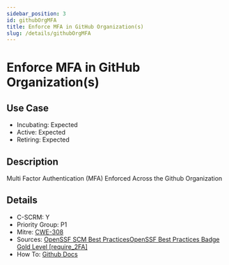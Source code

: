 ```yaml
---
sidebar_position: 3
id: githubOrgMFA
title: Enforce MFA in GitHub Organization(s)
slug: /details/githubOrgMFA
---
```


# Enforce MFA in GitHub Organization(s)

## Use Case

- Incubating: Expected
- Active: Expected
- Retiring: Expected

## Description

Multi Factor Authentication (MFA) Enforced Across the Github Organization

## Details

- C-SCRM: Y
- Priority Group: P1
- Mitre: [CWE-308](https://cwe.mitre.org/data/definitions/308.html)
- Sources: [OpenSSF SCM Best PracticesOpenSSF Best Practices Badge Gold Level [require_2FA]](https://best.openssf.org/SCM-BestPractices/github/enterprise/enterprise_enforce_two_factor_authentication.html)
- How To: [Github Docs](https://docs.github.com/en/organizations/keeping-your-organization-secure/managing-two-factor-authentication-for-your-organization/requiring-two-factor-authentication-in-your-organization)

